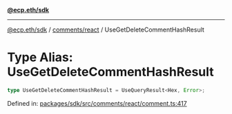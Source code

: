[**@ecp.eth/sdk**](../../../index.mdx)

***

[@ecp.eth/sdk](/sdk-reference/index.mdx) / [comments/react](/sdk-reference/comments/react/index.mdx) / UseGetDeleteCommentHashResult

# Type Alias: UseGetDeleteCommentHashResult

```ts
type UseGetDeleteCommentHashResult = UseQueryResult<Hex, Error>;
```

Defined in: [packages/sdk/src/comments/react/comment.ts:417](https://github.com/ecp-eth/comments-monorepo/blob/main/packages/sdk/src/comments/react/comment.ts#L417)
